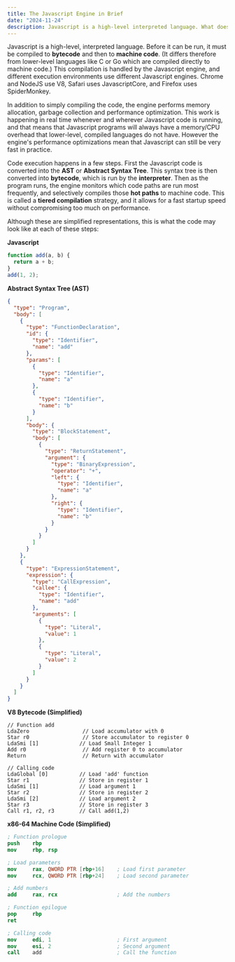```yaml
---
title: The Javascript Engine in Brief
date: "2024-11-24"
description: Javascript is a high-level interpreted language. What does that mean in practice?
---
```


Javascript is a high-level, interpreted language. Before it can be run, it must be compiled to **bytecode** and then to **machine code**. (It differs therefore from lower-level languages like C or Go which are compiled directly to machine code.) This compilation is handled by the Javascript engine, and different execution environments use different Javascript engines. Chrome and NodeJS use V8, Safari uses JavascriptCore, and Firefox uses SpiderMonkey.

In addition to simply compiling the code, the engine performs memory allocation, garbage collection and performance optimization. This work is happening in real time whenever and wherever Javascript code is running, and that means that Javascript programs will always have a memory/CPU overhead that lower-level, compiled languages do not have. However the engine's performance optimizations mean that Javascript can still be very fast in practice.

Code execution happens in a few steps. First the Javascript code is converted into the **AST** or **Abstract Syntax Tree**. This syntax tree is then converted into **bytecode**, which is run by the **interpreter**. Then as the program runs, the engine monitors which code paths are run most frequently, and selectively compiles those **hot paths** to machine code. This is called a **tiered compilation** strategy, and it allows for a fast startup speed without compromising too much on performance.

Although these are simplified representations, this is what the code may look like at each of these steps:

**Javascript**

```javascript
function add(a, b) {
  return a + b;
}
add(1, 2);
```

**Abstract Syntax Tree (AST)**

```json
{
  "type": "Program",
  "body": [
    {
      "type": "FunctionDeclaration",
      "id": {
        "type": "Identifier",
        "name": "add"
      },
      "params": [
        {
          "type": "Identifier",
          "name": "a"
        },
        {
          "type": "Identifier",
          "name": "b"
        }
      ],
      "body": {
        "type": "BlockStatement",
        "body": [
          {
            "type": "ReturnStatement",
            "argument": {
              "type": "BinaryExpression",
              "operator": "+",
              "left": {
                "type": "Identifier",
                "name": "a"
              },
              "right": {
                "type": "Identifier",
                "name": "b"
              }
            }
          }
        ]
      }
    },
    {
      "type": "ExpressionStatement",
      "expression": {
        "type": "CallExpression",
        "callee": {
          "type": "Identifier",
          "name": "add"
        },
        "arguments": [
          {
            "type": "Literal",
            "value": 1
          },
          {
            "type": "Literal",
            "value": 2
          }
        ]
      }
    }
  ]
}
```

**V8 Bytecode (Simplified)**

```
// Function add
LdaZero                 // Load accumulator with 0
Star r0                 // Store accumulator to register 0
LdaSmi [1]             // Load Small Integer 1
Add r0                  // Add register 0 to accumulator
Return                  // Return with accumulator

// Calling code
LdaGlobal [0]          // Load 'add' function
Star r1                // Store in register 1
LdaSmi [1]             // Load argument 1
Star r2                // Store in register 2
LdaSmi [2]             // Load argument 2
Star r3                // Store in register 3
Call r1, r2, r3        // Call add(1,2)
```

**x86-64 Machine Code (Simplified)**

```nasm
; Function prologue
push    rbp
mov     rbp, rsp

; Load parameters
mov     rax, QWORD PTR [rbp+16]    ; Load first parameter
mov     rcx, QWORD PTR [rbp+24]    ; Load second parameter

; Add numbers
add     rax, rcx                   ; Add the numbers

; Function epilogue
pop     rbp
ret

; Calling code
mov     edi, 1                     ; First argument
mov     esi, 2                     ; Second argument
call    add                        ; Call the function
```

